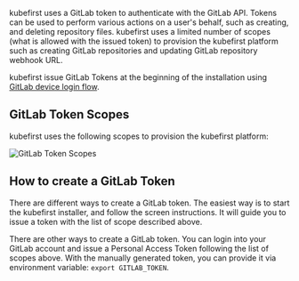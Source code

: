 kubefirst uses a GitLab token to authenticate with the GitLab API. Tokens can be used to perform various actions on a user's behalf, such as creating, and deleting repository files. kubefirst uses a limited number of scopes (what is allowed with the issued token) to provision the kubefirst platform such as creating GitLab repositories and updating GitLab repository webhook URL.

kubefirst issue GitLab Tokens at the beginning of the installation using [GitLab device login flow](https://docs.gitlab.com/ce/api/oauth2.html).

## GitLab Token Scopes

kubefirst uses the following scopes to provision the kubefirst platform:

![GitLab Token Scopes](../../../img/common/gitlab/scopes.png)

## How to create a GitLab Token

There are different ways to create a GitLab token. The easiest way is to start the kubefirst installer, and follow the screen instructions. It will guide you to issue a token with the list of scope described above.

There are other ways to create a GitLab token. You can login into your GitLab account and issue a Personal Access Token following the list of scopes above. With the manually generated token, you can provide it via environment variable: `export GITLAB_TOKEN`.
